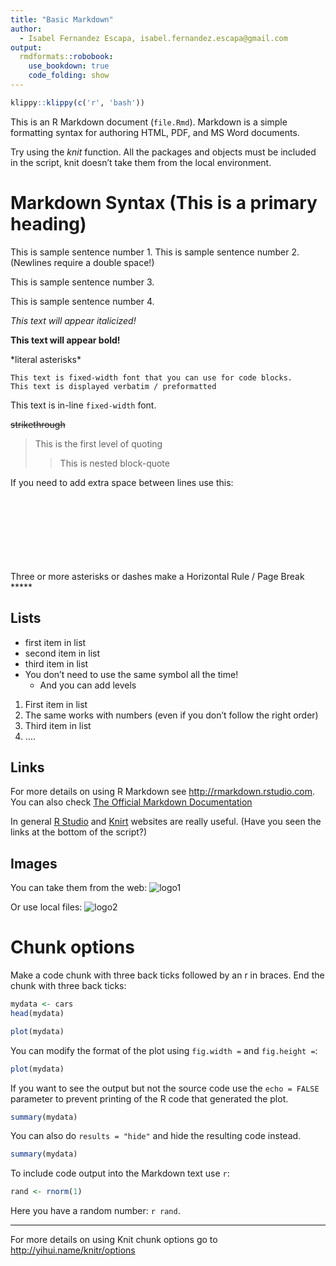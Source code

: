 ```yaml
---
title: "Basic Markdown"
author:
  - Isabel Fernandez Escapa, isabel.fernandez.escapa@gmail.com
output:
  rmdformats::robobook:
    use_bookdown: true
    code_folding: show
---
```


```r
klippy::klippy(c('r', 'bash'))
```

This is an R Markdown document (`file.Rmd`). Markdown is a simple formatting syntax for authoring HTML, PDF, and MS Word documents. 

Try using the *knit* function. All the packages and objects must be included in the script, knit doesn't take them from the local environment.

# Markdown Syntax (This is a primary heading)

This is sample sentence number 1. 
This is sample sentence number 2. (Newlines require a double space!)

This is sample sentence number 3. 

This is sample sentence number 4.

*This text will appear italicized!*

**This text will appear bold!**

\*literal asterisks\*

```
This text is fixed-width font that you can use for code blocks.
This text is displayed verbatim / preformatted
```

This text is in-line `fixed-width` font.

~~strikethrough~~

> This is the first level of quoting
>
> > This is nested block-quote

If you need to add extra space between lines use this:
<br></br> 
<br></br> 
<br></br> 
<br></br> 


Three or more asterisks or dashes make a Horizontal Rule / Page Break
*****


## Lists 

- first item in list
- second item in list
- third item in list
* You don't need to use the same symbol all the time!
    - And you can add levels
    
1. First item in list
5. The same works with numbers (even if you don't follow the right order)
2. Third item in list
3. ....

## Links 

For more details on using R Markdown see <http://rmarkdown.rstudio.com>.
You can also check [The Official Markdown Documentation](http://daringfireball.net/projects/markdown/basics)

In general [R Studio][1] and [Knirt][2] websites are really useful. (Have you seen the links at the bottom of the script?)

## Images 

You can take them from the web:
![logo1](http://www.r-project.org/Rlogo.jpg)


Or use local files:
![logo2](figures/knit-logo.png)



 [1]: http://www.rstudio.com/ "R Studio" 
 [2]: http://yihui.name/knitr/ "Knirt" 
 
 
# Chunk options

Make a code chunk with three back ticks followed by an r in braces. End the chunk with three back ticks:

```r
mydata <- cars
head(mydata)
```

```r
plot(mydata)
```

You can modify the format of the plot using `fig.width =` and `fig.height =`:
```r
plot(mydata)
```

If you want to see the output but not the source code use the `echo = FALSE` parameter to prevent printing of the R code that generated the plot. 
```r
summary(mydata)
```

You can also do `results = "hide"` and hide the resulting code instead.
```r
summary(mydata)
```

To include code output into the Markdown text use `r  `: 
```r
rand <- rnorm(1)
```
Here you have a random number: `r rand`.

******


For more details on using Knit chunk options go to <http://yihui.name/knitr/options>




